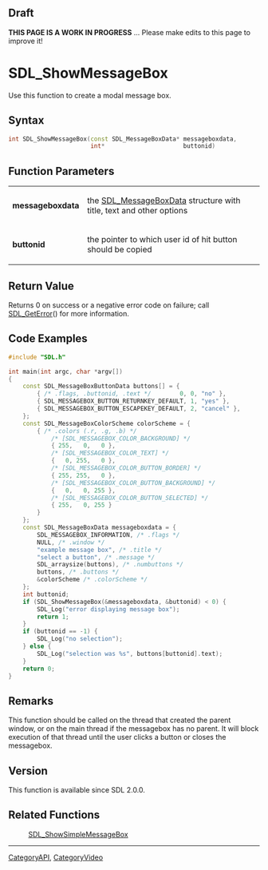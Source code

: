 == Draft ==

'''THIS PAGE IS A WORK IN PROGRESS''' ... Please make edits to this page to improve it!



<!-- #*^*^*^*^*See https://wiki.libsdl.org/SGFunctions for details on editing this page*^*^*^*^* -->


= SDL_ShowMessageBox =
Use this function to create a modal message box.




== Syntax ==
<syntaxhighlight lang='c++'>
int SDL_ShowMessageBox(const SDL_MessageBoxData* messageboxdata,
                       int*                      buttonid)
</syntaxhighlight>


== Function Parameters ==
{|
|'''messageboxdata'''
|the [[SDL_MessageBoxData]] structure with title, text and other options
|-
|'''buttonid'''
|the pointer to which user id of hit button should be copied
|}


== Return Value ==
Returns 0 on success or a negative error code on failure; call [[SDL_GetError]]() for more information.


== Code Examples ==
<syntaxhighlight lang='c++'>
#include "SDL.h"

int main(int argc, char *argv[])
{
    const SDL_MessageBoxButtonData buttons[] = {
        { /* .flags, .buttonid, .text */        0, 0, "no" },
        { SDL_MESSAGEBOX_BUTTON_RETURNKEY_DEFAULT, 1, "yes" },
        { SDL_MESSAGEBOX_BUTTON_ESCAPEKEY_DEFAULT, 2, "cancel" },
    };
    const SDL_MessageBoxColorScheme colorScheme = {
        { /* .colors (.r, .g, .b) */
            /* [SDL_MESSAGEBOX_COLOR_BACKGROUND] */
            { 255,   0,   0 },
            /* [SDL_MESSAGEBOX_COLOR_TEXT] */
            {   0, 255,   0 },
            /* [SDL_MESSAGEBOX_COLOR_BUTTON_BORDER] */
            { 255, 255,   0 },
            /* [SDL_MESSAGEBOX_COLOR_BUTTON_BACKGROUND] */
            {   0,   0, 255 },
            /* [SDL_MESSAGEBOX_COLOR_BUTTON_SELECTED] */
            { 255,   0, 255 }
        }
    };
    const SDL_MessageBoxData messageboxdata = {
        SDL_MESSAGEBOX_INFORMATION, /* .flags */
        NULL, /* .window */
        "example message box", /* .title */
        "select a button", /* .message */
        SDL_arraysize(buttons), /* .numbuttons */
        buttons, /* .buttons */
        &colorScheme /* .colorScheme */
    };
    int buttonid;
    if (SDL_ShowMessageBox(&messageboxdata, &buttonid) < 0) {
        SDL_Log("error displaying message box");
        return 1;
    }
    if (buttonid == -1) {
        SDL_Log("no selection");
    } else {
        SDL_Log("selection was %s", buttons[buttonid].text);
    }
    return 0;
}
</syntaxhighlight>


== Remarks ==
This function should be called on the thread that created the parent window, or on the main thread if the messagebox has no parent. It will block execution of that thread until the user clicks a button or closes the messagebox.

== Version ==
This function is available since SDL 2.0.0.

== Related Functions ==
:[[SDL_ShowSimpleMessageBox]]

----
[[CategoryAPI]], [[CategoryVideo]]
<!-- #See the Style Guide for instructions on editing the footer. -->
